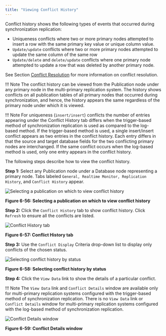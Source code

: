 ```yaml
---
title: "Viewing Conflict History"
---
```


<div id="view_conflict_history" class="registered_link"></div>

Conflict history shows the following types of events that occurred during synchronization replication:

-   Uniqueness conflicts where two or more primary nodes attempted to insert a row with the same primary key value or unique column value.
-   `Update/update` conflicts where two or more primary nodes attempted to update the same column of the same row
-   `Update/delete` and `delete/update` conflicts where one primary node attempted to update a row that was deleted by another primary node.

See Section [Conflict Resolution](06_conflict_resolution/#conflict_resolution) for more information on conflict resolution.

!!! Note
    The conflict history can be viewed from the Publication node under any primary node in the multi-primary replication system. The history shows conflicts on all publication tables of all primary nodes that occurred during synchronization, and hence, the history appears the same regardless of the primary node under which it is viewed.

!!! Note
    For uniqueness (`insert/insert`) conflicts the number of entries appearing under the Conflict History tab differs when the trigger-based method of synchronization replication is used as compared to the log-based method. If the trigger-based method is used, a single insert/insert conflict appears as two entries in the conflict history. Each entry differs in that the source and target database fields for the two conflicting primary nodes are interchanged. If the same conflict occurs when the log-based method is used, only one entry appears in the conflict history.

The following steps describe how to view the conflict history.

**Step 1:** Select any Publication node under a Database node representing a primary node. Tabs labeled `General, Realtime Monitor, Replication History`, and `Conflict History` appear.

![Selecting a publication on which to view conflict history](../images/image165.png)

**Figure 6-56: Selecting a publication on which to view conflict history**

**Step 2:** Click the `Conflict History` tab to show conflict history. Click `Refresh` to ensure all the conflicts are listed.

![Conflict History tab](../images/image166.png)

**Figure 6-57: Conflict History tab**

**Step 3:** Use the `Conflict Display` Criteria drop-down list to display only conflicts of the chosen status.

![Selecting conflict history by status](../images/image167.png)

**Figure 6-58: Selecting conflict history by status**

**Step 4:** Click the `View Data` link to show the details of a particular conflict.

!!! Note
    The `View Data` link and `Conflict Details` window are available only for multi-primary replication systems configured with the trigger-based method of synchronization replication. There is no `View Data` link or `Conflict Details` window for multi-primary replication systems configured with the log-based method of synchronization replication.

![Conflict Details window](../images/image168.png)

**Figure 6-59: Conflict Details window**
